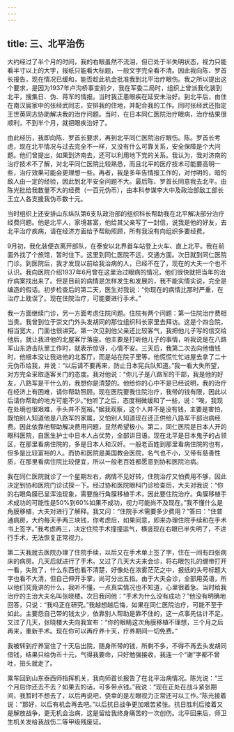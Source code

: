```yaml
---
---
---
```

title: 三、北平治伤
---




大约经过了半个月的时间，我的右眼虽然不流泪，但已处于半失明状态，视力只能看半寸以上的大字，报纸只能看大标题，一般文字完全看不清。因此我向陈、罗首长报告，现在情况已缓和，能否趁此机会批准我到北平治疗眼伤。我之所以提出这个要求，是因为1937年卢沟桥事变前夕，我在军委二局时，组织上曾派我化装到北平，搜集日、伪、蒋军的情报。当时我正患眼疾在延安未治好。到北平后，由住在南汉宸家中的张经武同志，安排我的住地，并配合我的工作。同时张经武还指定王世英同志协助解决我的治疗问题。当时，在日本同仁医院治疗眼病，治疗结果很顺利，不到半个月，就把眼疾治好了。

由此经历，我即向陈、罗首长要求，再到北平同仁医院治疗眼伤。陈。罗首长考虑，现在北平情况与过去完全不一样，又没有什么可靠关系，安全保障是个大问题。他们曾提出，如果到济南去，还可以利用地下党的关系。我认为，我对济南的治疗技术不了解，对北平同仁医院比较熟悉，而且北平的医疗技术可能要高明一些，治疗效果可能会更理想一些。再者，我是多年告情报工作的，对付明的，暗的敌人由一定的经验，因此到北平安全问题不大。最后陈、罗首长同意我去北平。由陈光批给我数量不大的经费（一百元伪币），由本科参谋李大中及政治部敌工部长王立人各支援我伪币数十元。

当时组织上还安排山东纵队第6支队政治部的组织科长帮助我在北平解决部分治疗经费问题。他是北平人，家境甚富，他给其父亲写了一封信，说我是他的好友，去北平治疗疾病，请在经济方面给予帮助照顾，所有我没有向组织多要经费。

9月初，我化装便衣离开部队，在泰安以北界首车站登上火车、直上北平。我在前面外找了个旅馆，暂时住下。这里到同仁医院不远，交通方面。次日就到同仁医院门诊。到医院后，我才发现以前给我治病的人，已经不在了，现在的大夫一个也不认识。我向医院介绍1937年6月曾在这里治过眼病的情况，他们很快就把当年的治疗病案找出来了。但是目前的病情是怎样发生和发展的，我不能实情实说，完全是编造的假话。初步检查后的第二天，医生对我说：“你现在的病情比那时严重，在治疗上耽误了。现在住院治疗，可能要进行手术。”

我一方面继续门诊，另一方面考虑住院问题。住院有两个问题：第一住院治疗费相当贵。我曾到位于崇文门外头发胡同的那位组织科长家里去拜访。这是个四合院，相当宽大，门面也很讲究。第一次见到他父亲还比较客气，我把他儿子写的信交给他后，就让我进他的北屋客厅落座。他主要是打听他儿子的事情，听我说是在八路军山东游击队里工作时，就表示惊讶，心情不安。三天后，我第二次去向他借钱时，他根本没让我进他的北客厅，而是站在院子里等，他慌慌忙忙进屋去拿了二十元伪币给我，并说：“以后请不要再来，防止日本宪兵队知道。”我一看大失所望，对方完全采取逐客关门的态度。我对他说：“你儿子是八路军的干部，我是他的好友，八路军是干什么的，我想你是清楚的。他给你的心中不是已经说明，我的治疗在经济上有困难，请你帮助照顾。现在医院要我住院治疗，我带的钱有限，因此以后请你帮助的地方可能不少。”他听了之后，态度稍微缓和了一些，说：“唉，我现在处境也很艰难，手头并不宽裕。”据我观察，这个人并不是没有钱，主要是害怕，既怕别人知道他是八路军的家属，又怕别人知道现在还正供给八路军干部治病经费。因此依靠他帮助解决费用问题，显然希望极小。第二，同仁医院是日本人开的眼科医院，自医生护士中日本人占优势，全部讲日语。现在北平是日本鬼子的占领区，在那里看病住院的，多是日本人和汉奸。一般老百姓到那里看病住院的也有，但多是比较富裕的人。而协和医院是美国教会医院，名气也不小，又带有慈善性质，在那里看病住院比较便宜，所以一般老百姓都愿意到协和医院治病。

我在同仁医院就诊了一个星期左右，病情不见好转，住院治疗又怕费用不够，因此决定到协和医院门诊试探一下。经过协和医院眼科门诊检查后，大夫对我说：“你的右眼角膜已呈浑浊现象，需要施行角膜移植手术，因此要住院治疗。角膜移植手术成功的可能性是50%到60%如果不成功，视力可能尚不及现在。”我不懂什么是角膜移植，大夫对进行了解释。我又问：“住院手术需要多少费用？”答曰：“住普通病房，大约每天手两三块钱，你考虑后，如果同意，即来办理住院手续和在手术书上签字。”我考虑再三，决定住院手术撞撞运气，横竖现在右眼已半失明了，不进行手术，无法恢复正常视力。

第二天我就去医院办理了住院手续，以后又在手术单上签了字，住在一间有四张病床的病房。几天后就进行了手术。又过了几天大夫来会诊，将右眼包扎的绷带打开一看，失败了，什么东西也看不清楚，好像处在浓雾茫茫之中，报纸的头号标题大字也看不大清，但自己伸开手掌，尚可分出五指。由于大夫会诊，全部用英语，所以他们究竟讲的什么，我听不懂，一点真实情况也不知道，心里很着急。当时给我治疗的主治大夫名叫张晓楼。次日我问他：“手术为什么没有成功？”他没有明确地回答，只说：“我吗正在研究。”我越想越后悔，如果在同仁医院治疗，可能不至于如此。主要怨自己带的钱太少，依靠别人帮助是靠不住的，这一点事先估计不足。又过了几天，张晓楼大夫向我宣布：“你的眼睛这次角膜移植不理想，三个月之后再来，重新手术。现在你可以再疗养十天，疗养期间一切免费。”

我被转到疗养室住了十天后出院，随身所带的钱，所剩不多，不得不再去头发胡同借钱，结果只给伪币十元，气得我要命，只好勉强接收，我连一个“谢”字都不曾吐，扭头就走了。

乘车回到山东泰西师指挥机关，我向师首长报告了在北平治病情况。陈光说：“三个月后你还去不去？如果去的话，可多带点钱。”我说：“现在正处在战斗紧张期间，我暂时不想去了，以后再说吧，侥幸的是左眼视力正常还可以工作。”陈光接着说：“那好，以后有机会再去吧。”以后抗日战争更加艰苦紧张。抗日胜利后接着又是解放战争，更无机会治病，这是留给我终身痛苦的一次创伤。北平回来后，师卫生机关发给我战伤二等甲级残废证。